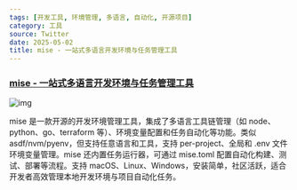 ```yaml
---
tags: [开发工具, 环境管理, 多语言, 自动化, 开源项目]
category: 工具
source: Twitter
date: 2025-05-02
title: mise - 一站式多语言开发环境与任务管理工具
---
```


### [mise - 一站式多语言开发环境与任务管理工具](https://github.com/jdx/mise)

![img](https://img.mengpeng.tech/i/2025/05/06/68195cf62a611.webp)

mise 是一款开源的开发环境管理工具，集成了多语言工具链管理（如 node、python、go、terraform 等）、环境变量配置和任务自动化等功能。类似 asdf/nvm/pyenv，但支持任意语言和工具，支持 per-project、全局和 .env 文件环境变量管理。mise 还内置任务运行器，可通过 mise.toml 配置自动化构建、测试、部署等流程。支持 macOS、Linux、Windows，安装简单，社区活跃，适合开发者高效管理本地开发环境与项目自动化任务。